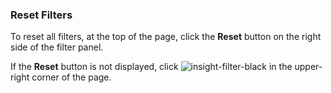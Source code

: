 ### Reset Filters

To reset all filters, at the top of the page, click the **Reset** button on the right side of the filter panel.

If the **Reset** button is not displayed,
click ![insight-filter-black](/_assets/icons/black-and-white/insight-filter-black.svg) in the upper-right corner of the page.
